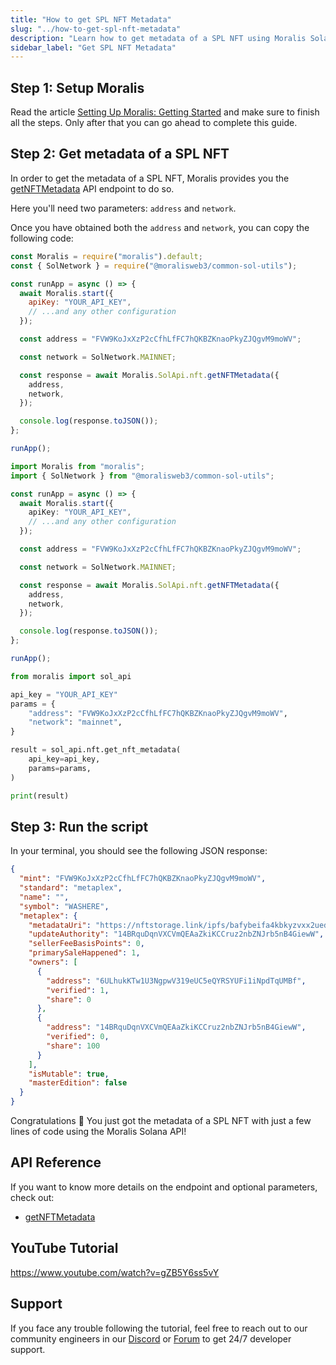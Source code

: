 ```yaml
---
title: "How to get SPL NFT Metadata"
slug: "../how-to-get-spl-nft-metadata"
description: "Learn how to get metadata of a SPL NFT using Moralis Solana API."
sidebar_label: "Get SPL NFT Metadata"
---
```





## Step 1: Setup Moralis

Read the article [Setting Up Moralis: Getting Started](/web3-data-api/solana/get-your-api-key) and make sure to finish all the steps. Only after that you can go ahead to complete this guide.

## Step 2: Get metadata of a SPL NFT

In order to get the metadata of a SPL NFT, Moralis provides you the [getNFTMetadata](/web3-data-api/solana/reference/get-sol-nft-metadata) API endpoint to do so.

Here you'll need two parameters: `address` and `network`.

Once you have obtained both the `address` and `network`, you can copy the following code:


<Tabs groupId="programming-language">
  <TabItem value="javascript" label="index.js (JavaScript)" default>

```javascript index.js
const Moralis = require("moralis").default;
const { SolNetwork } = require("@moralisweb3/common-sol-utils");

const runApp = async () => {
  await Moralis.start({
    apiKey: "YOUR_API_KEY",
    // ...and any other configuration
  });

  const address = "FVW9KoJxXzP2cCfhLfFC7hQKBZKnaoPkyZJQgvM9moWV";

  const network = SolNetwork.MAINNET;

  const response = await Moralis.SolApi.nft.getNFTMetadata({
    address,
    network,
  });

  console.log(response.toJSON());
};

runApp();
```

</TabItem>
<TabItem value="typescript" label="index.ts (TypeScript)">

```typescript index.ts
import Moralis from "moralis";
import { SolNetwork } from "@moralisweb3/common-sol-utils";

const runApp = async () => {
  await Moralis.start({
    apiKey: "YOUR_API_KEY",
    // ...and any other configuration
  });

  const address = "FVW9KoJxXzP2cCfhLfFC7hQKBZKnaoPkyZJQgvM9moWV";

  const network = SolNetwork.MAINNET;

  const response = await Moralis.SolApi.nft.getNFTMetadata({
    address,
    network,
  });

  console.log(response.toJSON());
};

runApp();
```

</TabItem>
<TabItem value="python" label="index.py (Python)">

```python index.py
from moralis import sol_api

api_key = "YOUR_API_KEY"
params = {
    "address": "FVW9KoJxXzP2cCfhLfFC7hQKBZKnaoPkyZJQgvM9moWV",
    "network": "mainnet",
}

result = sol_api.nft.get_nft_metadata(
    api_key=api_key,
    params=params,
)

print(result)
```

</TabItem>
</Tabs>

## Step 3: Run the script


<RunTheScript />

In your terminal, you should see the following JSON response:

```json
{
  "mint": "FVW9KoJxXzP2cCfhLfFC7hQKBZKnaoPkyZJQgvM9moWV",
  "standard": "metaplex",
  "name": "",
  "symbol": "WASHERE",
  "metaplex": {
    "metadataUri": "https://nftstorage.link/ipfs/bafybeifa4kbkyzvxx2uedsnqespxdhdgn4bs3bw7mkrhdtxi2y44dahcxm/6.json",
    "updateAuthority": "14BRquDqnVXCVmQEAaZkiKCCruz2nbZNJrb5nB4GiewW",
    "sellerFeeBasisPoints": 0,
    "primarySaleHappened": 1,
    "owners": [
      {
        "address": "6ULhukKTw1U3NgpwV319eUC5eQYRSYUFi1iNpdTqUMBf",
        "verified": 1,
        "share": 0
      },
      {
        "address": "14BRquDqnVXCVmQEAaZkiKCCruz2nbZNJrb5nB4GiewW",
        "verified": 0,
        "share": 100
      }
    ],
    "isMutable": true,
    "masterEdition": false
  }
}
```

Congratulations 🥳 You just got the metadata of a SPL NFT with just a few lines of code using the Moralis Solana API!

## API Reference

If you want to know more details on the endpoint and optional parameters, check out:


  - <a href="/web3-data-api/solana/reference/get-sol-nft-metadata">getNFTMetadata</a>


## YouTube Tutorial

https://www.youtube.com/watch?v=gZB5Y6ss5vY

## Support

If you face any trouble following the tutorial, feel free to reach out to our community engineers in our [Discord](https://moralis.io/discord) or [Forum](https://forum.moralis.io) to get 24/7 developer support.
